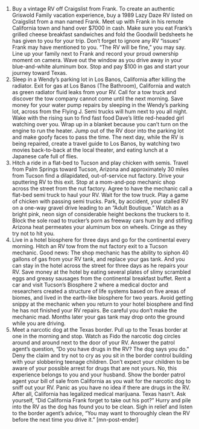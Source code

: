 1. Buy a vintage RV off Craigslist from Frank.
To create an authentic Griswold Family vacation experience, buy a 1989 Lazy Daze RV listed on Craigslist from a man named Frank. Meet up with Frank in his remote California town and hand over $7000 in cash. Make sure you eat Frank’s grilled cheese breakfast sandwiches and fold the Goodwill bedsheets he has given to you for your trip. Don’t forget to ignore any RV “issues” Frank may have mentioned to you. “The RV will be fine,” you may say. Line up your family next to Frank and record your proud ownership moment on camera. Wave out the window as you drive away in your blue-and-white aluminum box. Stop and pay $100 in gas and start your journey toward Texas.
2. Sleep in a Wendy’s parking lot in Los Banos, California after killing the radiator.
Exit for gas at Los Banos (The Bathroom), California and watch as green radiator fluid leaks from your RV. Call for a tow truck and discover the tow company cannot come until the next morning. Save money for your water pump repairs by sleeping in the Wendy’s parking lot, across from the Flying J. Semi trucks will hum next to you all night. Wake with the rising sun to find fast food Dave’s little red-headed girl watching over you. Wrap up in a blanket because you can’t turn on the engine to run the heater. Jump out of the RV door into the parking lot and make goofy faces to pass the time. The next day, while the RV is being repaired, create a travel guide to Los Banos, by watching two movies back-to-back at the local theater, and eating lunch at a Japanese cafe full of flies.
3. Hitch a ride in a flat-bed to Tucson and play chicken with semis.
Travel from Palm Springs toward Tucson, Arizona and approximately 30 miles from Tucson find a dilapidated, out-of-service nut factory. Drive your sputtering RV to this exit. Stop at a mom-and-pop mechanic shop across the street from the nut factory. Agree to have the mechanic call a flat-bed semi truck to haul your RV. Wait for the tow truck. Play a game of chicken with passing semi trucks. Park, by accident, your stalled RV on a one-way gravel drive leading to an “Adult Boutique.” Watch as a bright pink, neon sign of considerable height beckons the truckers to it. Block the sole road to trucker’s porn as freeway cars hum by and stifling Arizona heat permeates your aluminum box on wheels. Cringe as they try not to hit you.
4. Live in a hotel biosphere for three days and go for the continental every morning.
Hitch an RV tow from the nut factory exit to a Tucson mechanic. Good news: The shop mechanic has the ability to siphon 40 gallons of gas from your RV tank, and replace your gas tank. And you can stay in the hotel across the street for three days as he repairs your RV. Save money at the hotel by eating several plates of slimy scrambled eggs and greasy sausages from the continental breakfast buffet. Rent a car and visit Tucson’s Biosphere 2 where a medical doctor and researchers created a structure of life systems based on five areas of biomes, and lived in the earth-like biosphere for two years. Avoid getting snippy at the mechanic when you return to your hotel biosphere and find he has not finished your RV repairs. Be careful you don’t make the mechanic mad. Months later your gas tank may drop onto the ground while you are driving.
5. Meet a narcotic dog at the Texas border.
Pull up to the Texas border at one in the morning and stop. Watch as Fido the narcotic dog circles around and around next to the door of your RV. Answer the patrol agent’s question, “Do you have drugs in the RV? The dog says you do.” Deny the claim and try not to cry as you sit in the border control building with your slobbering teenage children. Don’t expect your children to be aware of your possible arrest for drugs that are not yours. No, this experience belongs to you and your husband. Show the border patrol agent your bill of sale from California as you wait for the narcotic dog to sniff out your RV. Panic as you have no idea if there are drugs in the RV. After all, California has legalized medical marijuana. Texas hasn't. Ask yourself, “Did California Frank forget to take out his pot?” Hurry and pile into the RV as the dog has found you to be clean. Sigh in relief and listen to the border agent’s advice, “You may want to thoroughly clean the RV before the next time you drive it.” [mn-post-ender]